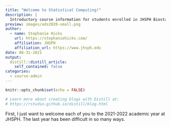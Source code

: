 ```yaml
---
title: "Welcome to Statistical Computing!"
description: |
  Introductory course information for students enrolled in JHSPH Biostatistics 140.776 in Fall 2021
preview: images/ads2020-small.png
author:
  - name: Stephanie Hicks
    url: https://stephaniehicks.com/
    affiliation: JHSPH
    affiliation_url: https://www.jhsph.edu
date: 08-31-2021
output:
  distill::distill_article:
    self_contained: false
categories:
  - course-admin
---
```


```r
knitr::opts_chunk$set(echo = FALSE)

# Learn more about creating blogs with Distill at:
# https://rstudio.github.io/distill/blog.html

```

First, I just want to welcome each of you to the 2021-2022 academic year at JHSPH. The last year has been difficult in so many ways. 


